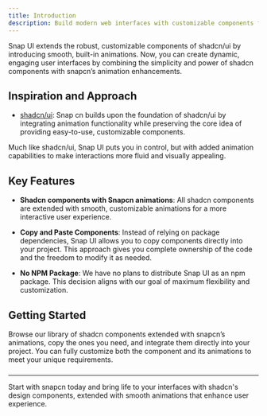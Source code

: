```yaml
---
title: Introduction
description: Build modern web interfaces with customizable components from shadcn/ui, extended with snapcn’s seamless animation capabilities.
---
```


Snap UI extends the robust, customizable components of shadcn/ui by introducing smooth, built-in animations. Now, you can create dynamic, engaging user interfaces by combining the simplicity and power of shadcn components with snapcn’s animation enhancements.

## Inspiration and Approach

- [shadcn/ui](https://ui.shadcn.com): Snap cn builds upon the foundation of shadcn/ui by integrating animation functionality while preserving the core idea of providing easy-to-use, customizable components.

Much like shadcn/ui, Snap UI puts you in control, but with added animation capabilities to make interactions more fluid and visually appealing.

## Key Features

- **Shadcn components with Snapcn animations**: All shadcn components are extended with smooth, customizable animations for a more interactive user experience.

- **Copy and Paste Components**: Instead of relying on package dependencies, Snap UI allows you to copy components directly into your project. This approach gives you complete ownership of the code and the freedom to modify it as needed.

- **No NPM Package**: We have no plans to distribute Snap UI as an npm package. This decision aligns with our goal of maximum flexibility and customization.

## Getting Started

Browse our library of shadcn components extended with snapcn’s animations, copy the ones you need, and integrate them directly into your project. You can fully customize both the component and its animations to meet your unique requirements.

###

---

Start with snapcn today and bring life to your interfaces with shadcn's design components, extended with smooth animations that enhance user experience.
